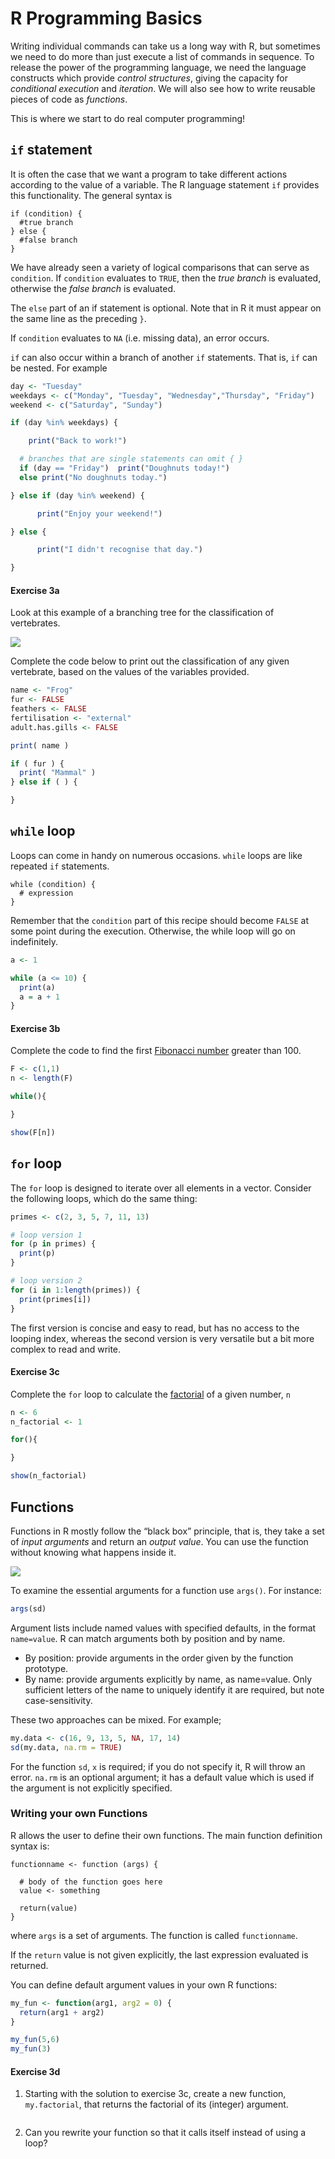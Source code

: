 # R Programming Basics

Writing individual commands can take us a long way with R, but sometimes we need to do more than just execute a list of commands in sequence.
To release the power of the programming language, we need the language constructs which provide *control structures*, giving the
capacity for *conditional execution* and *iteration*. We will also see how to write reusable pieces of code as *functions*.

This is where we start to do real computer programming!

## `if` statement

It is often the case that we want a program to take different
actions according to the value of a variable. The R language
statement `if` provides this functionality. The general syntax is

```
if (condition) {
  #true branch
} else {
  #false branch
}
```

We have already seen a variety of logical comparisons that can
serve as `condition`. If `condition` evaluates to `TRUE`, then
the *true branch* is evaluated, otherwise the *false branch* is evaluated.

The `else` part of an if statement is optional. Note that in R it must appear on the same line as the preceding `}`.

If `condition` evaluates to `NA` (i.e. missing data), an error occurs.

`if` can also occur within a branch of another `if`
statements. That is, `if` can be nested. For example
```r
day <- "Tuesday"
weekdays <- c("Monday", "Tuesday", "Wednesday","Thursday", "Friday")
weekend <- c("Saturday", "Sunday")

if (day %in% weekdays) {

    print("Back to work!")

  # branches that are single statements can omit { }
  if (day == "Friday")  print("Doughnuts today!")
  else print("No doughnuts today.")

} else if (day %in% weekend) {

      print("Enjoy your weekend!")

} else {

      print("I didn't recognise that day.")

}
```


#### Exercise 3a {-}

Look at this example of a branching tree for the classification of vertebrates.

![](dichotomous5_med.jpeg)

Complete the code below to print out the classification of any given vertebrate,
based on the values of the variables provided.

```r
name <- "Frog"
fur <- FALSE
feathers <- FALSE
fertilisation <- "external"
adult.has.gills <- FALSE

print( name )

if ( fur ) {
  print( "Mammal" )
} else if ( ) {

}

```



## `while` loop

Loops can come in handy on numerous occasions. `while` loops are
like repeated `if` statements.

```
while (condition) {
  # expression
}
```

Remember that the `condition` part of this recipe should become
`FALSE` at some point during the execution. Otherwise, the while
loop will go on indefinitely.
```r
a <- 1

while (a <= 10) {
  print(a)
  a = a + 1
}
```




#### Exercise 3b {-}


Complete the code to find the first [Fibonacci number](https://en.wikipedia.org/wiki/Fibonacci_number) greater than 100.
```r
F <- c(1,1)
n <- length(F)

while(){

}

show(F[n])
```


## `for` loop

The `for` loop is designed to iterate over all elements in a vector.
Consider the following loops, which do the same thing:
```r
primes <- c(2, 3, 5, 7, 11, 13)

# loop version 1
for (p in primes) {
  print(p)
}

# loop version 2
for (i in 1:length(primes)) {
  print(primes[i])
}
```

The first version is concise and easy to read, but has no access to
the looping index, whereas the second version is very versatile but
a bit more complex to read and write.

#### Exercise 3c {-}

Complete the `for` loop to calculate the [factorial](https://en.wikipedia.org/wiki/Factorial) of a given number, `n`
```r
n <- 6
n_factorial <- 1

for(){

}

show(n_factorial)
```




## Functions

Functions in R mostly follow the "black box" principle, that is, they take a set of _input arguments_ and return an _output value_.
You can use the function without knowing what happens inside it.

![](blackbox.png)

To examine the essential arguments for a function use `args()`. For instance:
```r
args(sd)
```


Argument lists include named values with specified defaults, in the
format `name=value`. R can match arguments both by position and
by name.

- By position: provide arguments in the order given by the function
prototype.
- By name: provide arguments explicitly by name, as name=value. Only
sufficient letters of the name to uniquely identify it are
required, but note case-sensitivity.

These two approaches can be mixed. For example;
```r
my.data <- c(16, 9, 13, 5, NA, 17, 14)
sd(my.data, na.rm = TRUE)
```

For the function `sd`, `x` is required; if you do not specify it, R will
throw an error. `na.rm` is an optional argument; it has a default value which is used if the argument is not explicitly specified.


### Writing your own Functions {-}

R allows the user to define their own functions. The main function definition syntax is:

```
functionname <- function (args) {

  # body of the function goes here
  value <- something

  return(value)
}
```

where `args` is a set of arguments. The function is called `functionname`.

If the `return` value is not given explicitly, the last expression evaluated is returned.


You can define default argument values in your own R functions:
```r
my_fun <- function(arg1, arg2 = 0) {
  return(arg1 + arg2)
}

my_fun(5,6)
my_fun(3)
```

#### Exercise 3d {-}

1. Starting with the solution to exercise 3c, create a new function, `my.factorial`, that returns the factorial of its (integer) argument.
```r

```

2. Can you rewrite your function so that it calls itself instead of using a loop?
```r

```


